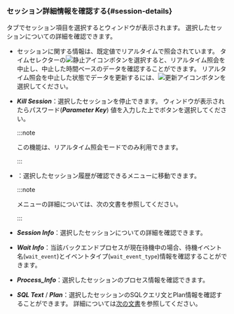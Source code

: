 ### セッション詳細情報を確認する{#session-details}

<Cmdname sid="active_sessions" className="uitext" />タブでセッション項目を選択すると<Cmdname sid="session_detail" className="uitext" />ウィンドウが表示されます。 選択したセッションについての詳細を確認できます。

<ImgLang img='db-session-details-info.png' desc='セッション詳細' />

- セッションに関する情報は、既定値でリアルタイムで照会されています。 タイムセレクターの![静止アイコン](/img/ico-pause.svg)ボタンを選択すると、リアルタイム照会を中止し、中止した時間ベースのデータを確認することができます。 リアルタイム照会を中止した状態でデータを更新するには、![更新アイコン](/img/ico-refresh.svg)ボタンを選択してください。

- **_Kill Session_**：選択したセッションを停止できます。 <Cmdname sid="session_kill" className="uitext" />ウィンドウが表示されたらパスワード(**_Parameter Key_**) 値を入力した上で<Cmdname sid="apply" className="uitext" />ボタンを選択してください。

  :::note

  この機能は、リアルタイム照会モードでのみ利用できます。

  :::

<InDoc product="postgresql">

- <Cmdname sid="TTL06721" className="uitext" />：選択したセッション履歴が確認できる<Cmdname sid="side_sessionHistory" className="uitext" />メニューに移動できます。

  :::note

  <Cmdname sid="side_sessionHistory" className="uitext" />メニューの詳細については、<Link to="analysis-session-history">次の文書</Link>を参照してください。

  :::

</InDoc>

- **_Session Info_**：選択したセッションについての詳細を確認できます。

- **_Wait Info_**：当該バックエンドプロセスが現在待機中の場合、待機イベント名(`wait_event`)とイベントタイプ(`wait_event_type`)情報を確認することができます。

- **_Process_Info_**：選択したセッションのプロセス情報を確認できます。

- **_SQL Text_** / **_Plan_**：選択したセッションのSQLクエリ文とPlan情報を確認することができます。 詳細については[次の文書](#query-details)を参照してください。
